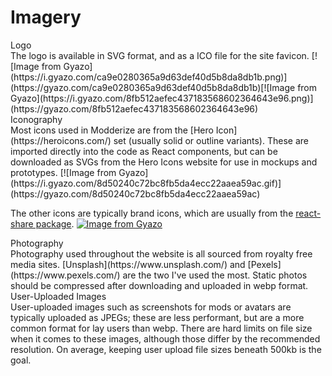 
<Meta title="Modderize/Brand/Imagery" />

<style>
	{`
    .subheading {
      --mediumdark: '#999999';
      font-weight: 700;
      font-size: 13px;
      color: #999;
      letter-spacing: 6px;
      line-height: 24px;
      text-transform: uppercase;
      margin-bottom: 12px;
      margin-top: 40px;
    }

    .link-list {
      display: grid;
      grid-template-columns: 1fr;
      grid-template-rows: 1fr 1fr;
      row-gap: 10px;
    }

    @media (min-width: 620px) {
      .link-list {
        row-gap: 20px;
        column-gap: 20px;
        grid-template-columns: 1fr 1fr;
      }
    }

    @media all and (-ms-high-contrast:none) {
    .link-list {
        display: -ms-grid;
        -ms-grid-columns: 1fr 1fr;
        -ms-grid-rows: 1fr 1fr;
      }
    }

    .link-item {
      display: block;
      padding: 20px;
      border: 1px solid #00000010;
      border-radius: 5px;
      transition: background 150ms ease-out, border 150ms ease-out, transform 150ms ease-out;
      color: #333333;
      display: flex;
      align-items: flex-start;
    }

    .link-item:hover {
      border-color: #1EA7FD50;
      transform: translate3d(0, -3px, 0);
      box-shadow: rgba(0, 0, 0, 0.08) 0 3px 10px 0;
    }

    .link-item:active {
      border-color: #1EA7FD;
      transform: translate3d(0, 0, 0);
    }

    .link-item strong {
      font-weight: 700;
      display: block;
      margin-bottom: 2px;
    }

    .link-item img {
      height: 40px;
      width: 40px;
      margin-right: 15px;
      flex: none;
    }

    .link-item span,
    .link-item p {
      margin: 0;
      font-size: 14px;
      line-height: 20px;
    }

    .tip {
      display: inline-block;
      border-radius: 1em;
      font-size: 11px;
      line-height: 12px;
      font-weight: 700;
      background: #E7FDD8;
      color: #66BF3C;
      padding: 4px 12px;
      margin-right: 10px;
      vertical-align: top;
    }

    .tip-wrapper {
      font-size: 13px;
      line-height: 20px;
      margin-top: 40px;
      margin-bottom: 40px;
    }

    .tip-wrapper code {
      font-size: 12px;
      display: inline-block;
    }
  `}
</style>

# Imagery

<div className="subheading">Logo</div>
The logo is available in SVG format, and as a ICO file for the site favicon. [![Image
from Gyazo](https://i.gyazo.com/ca9e0280365a9d63def40d5b8da8db1b.png)](https://gyazo.com/ca9e0280365a9d63def40d5b8da8db1b)[![Image
from Gyazo](https://i.gyazo.com/8fb512aefec437183568602364643e96.png)](https://gyazo.com/8fb512aefec437183568602364643e96)

<div className="subheading">Iconography</div>
Most icons used in Modderize are from the [Hero Icon](https://heroicons.com/) set
(usually solid or outline variants). These are imported directly into the code as
React components, but can be downloaded as SVGs from the Hero Icons website for use
in mockups and prototypes. [![Image from Gyazo](https://i.gyazo.com/8d50240c72bc8fb5da4ecc22aaea59ac.gif)](https://gyazo.com/8d50240c72bc8fb5da4ecc22aaea59ac)

The other icons are typically brand icons, which are usually from the [react-share package](https://www.npmjs.com/package/react-share).
[![Image from Gyazo](https://i.gyazo.com/d27d98772e59f0198c1c45494904ee5e.png)](https://gyazo.com/d27d98772e59f0198c1c45494904ee5e)

<div className="subheading">Photography</div>
Photography used throughout the website is all sourced from royalty free media sites.
[Unsplash](https://www.unsplash.com/) and [Pexels](https://www.pexels.com/) are the
two I've used the most. Static photos should be compressed after downloading and
uploaded in webp format.

<div className="subheading">User-Uploaded Images</div>
User-uploaded images such as screenshots for mods or avatars are typically uploaded
as JPEGs; these are less performant, but are a more common format for lay users than
webp. There are hard limits on file size when it comes to these images, although
those differ by the recommended resolution. On average, keeping user upload file
sizes beneath 500kb is the goal.
